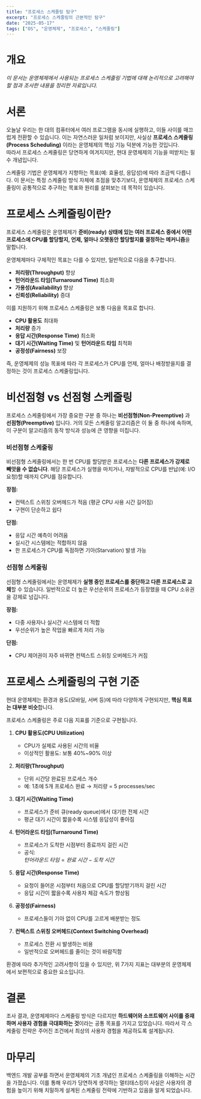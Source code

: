 ```yaml
---
title: "프로세스 스케줄링 탐구"
excerpt: "프로세스 스케줄링의 근본적인 탐구"
date: "2025-05-17"
tags: ["OS", "운영체제", "프로세스", "스케줄링"]
---
```



# 개요
*이 문서는 운영체제에서 사용되는 프로세스 스케줄링 기법에 대해 논리적으로 고려해야 할 점과 조사한 내용을 정리한 자료입니다.*


# 서론
오늘날 우리는 한 대의 컴퓨터에서 여러 프로그램을 동시에 실행하고, 이들 사이를 매끄럽게 전환할 수 있습니다. 이는 자연스러운 일처럼 보이지만, 사실상 **프로세스 스케줄링(Process Scheduling)** 이라는 운영체제의 핵심 기능 덕분에 가능한 것입니다.  
따라서 프로세스 스케줄링은 당연하게 여겨지지만, 현대 운영체제의 기능을 떠받치는 필수 개념입니다.

스케줄링 기법은 운영체제가 지향하는 목표(예: 효율성, 응답성)에 따라 조금씩 다릅니다. 이 문서는 특정 스케줄링 방식 자체에 초점을 맞추기보다, 운영체제의 프로세스 스케줄링이 공통적으로 추구하는 목표와 원리를 살펴보는 데 목적이 있습니다.


# 프로세스 스케줄링이란?
프로세스 스케줄링은 운영체제가 **준비(ready) 상태에 있는 여러 프로세스 중에서 어떤 프로세스에 CPU를 할당할지, 언제, 얼마나 오랫동안 할당할지를 결정하는 메커니즘**을 말합니다.

운영체제마다 구체적인 목표는 다를 수 있지만, 일반적으로 다음을 추구합니다.

- **처리량(Throughput)** 향상
- **턴어라운드 타임(Turnaround Time)** 최소화
- **가용성(Availability)** 향상
- **신뢰성(Reliability)** 증대

이를 지원하기 위해 프로세스 스케줄링은 보통 다음을 목표로 합니다.

- **CPU 활용도** 최대화
- **처리량** 증가
- **응답 시간(Response Time)** 최소화
- **대기 시간(Waiting Time)** 및 **턴어라운드 타임** 최적화
- **공정성(Fairness)** 보장

즉, 운영체제의 성능 목표에 따라 각 프로세스가 CPU를 언제, 얼마나 배정받을지를 결정하는 것이 프로세스 스케줄링입니다.


# 비선점형 vs 선점형 스케줄링
프로세스 스케줄링에서 가장 중요한 구분 중 하나는 **비선점형(Non-Preemptive)** 과 **선점형(Preemptive)** 입니다. 거의 모든 스케줄링 알고리즘은 이 둘 중 하나에 속하며, 이 구분이 알고리즘의 동작 방식과 성능에 큰 영향을 미칩니다.

### 비선점형 스케줄링
비선점형 스케줄링에서는 한 번 CPU를 할당받은 프로세스는 **다른 프로세스가 강제로 빼앗을 수 없습니다**. 해당 프로세스가 실행을 마치거나, 자발적으로 CPU를 반납(예: I/O 요청)할 때까지 CPU를 점유합니다.

**장점:**
- 컨텍스트 스위칭 오버헤드가 적음 (평균 CPU 사용 시간 길어짐)
- 구현이 단순하고 쉽다

**단점:**
- 응답 시간 예측이 어려움
- 실시간 시스템에는 적합하지 않음
- 한 프로세스가 CPU를 독점하면 기아(Starvation) 발생 가능

### 선점형 스케줄링
선점형 스케줄링에서는 운영체제가 **실행 중인 프로세스를 중단하고 다른 프로세스로 교체**할 수 있습니다. 일반적으로 더 높은 우선순위의 프로세스가 등장했을 때 CPU 소유권을 강제로 넘깁니다.

**장점:**
- 다중 사용자나 실시간 시스템에 더 적합
- 우선순위가 높은 작업을 빠르게 처리 가능

**단점:**
- CPU 제어권이 자주 바뀌면 컨텍스트 스위칭 오버헤드가 커짐


# 프로세스 스케줄링의 구현 기준
현대 운영체제는 환경과 용도(모바일, 서버 등)에 따라 다양하게 구현되지만, **핵심 목표는 대부분 비슷**합니다.

프로세스 스케줄링은 주로 다음 지표를 기준으로 구현됩니다.

1. **CPU 활용도(CPU Utilization)**
    - CPU가 실제로 사용된 시간의 비율
    - 이상적인 활용도: 보통 40%~90% 이상

2. **처리량(Throughput)**
    - 단위 시간당 완료된 프로세스 개수
    - 예: 1초에 5개 프로세스 완료 → 처리량 = 5 processes/sec

3. **대기 시간(Waiting Time)**
    - 프로세스가 준비 큐(ready queue)에서 대기한 전체 시간
    - 평균 대기 시간이 짧을수록 시스템 응답성이 좋아짐

4. **턴어라운드 타임(Turnaround Time)**
    - 프로세스가 도착한 시점부터 종료까지 걸린 시간
    - 공식:  
      $턴어라운드\ 타임 = 완료\ 시간 - 도착\ 시간$

5. **응답 시간(Response Time)**
    - 요청이 들어온 시점부터 처음으로 CPU를 할당받기까지 걸린 시간
    - 응답 시간이 짧을수록 사용자 체감 속도가 향상됨

6. **공정성(Fairness)**
    - 프로세스들이 기아 없이 CPU를 고르게 배분받는 정도

7. **컨텍스트 스위칭 오버헤드(Context Switching Overhead)**
    - 프로세스 전환 시 발생하는 비용
    - 일반적으로 오버헤드를 줄이는 것이 바람직함

환경에 따라 추가적인 고려사항이 있을 수 있지만, 위 7가지 지표는 대부분의 운영체제에서 보편적으로 중요한 요소입니다.


# 결론
조사 결과, 운영체제마다 스케줄링 방식은 다르지만 **하드웨어와 소프트웨어 사이를 중재하며 사용자 경험을 극대화하는 것**이라는 공통 목표를 가지고 있었습니다. 따라서 각 스케줄링 전략은 주어진 조건에서 최상의 사용자 경험을 제공하도록 설계됩니다.


# 마무리
백엔드 개발 공부를 하면서 운영체제의 기초 개념인 프로세스 스케줄링을 이해하는 시간을 가졌습니다. 이를 통해 우리가 당연하게 생각하는 멀티태스킹이 사실은 사용자의 경험을 높이기 위해 치밀하게 설계된 스케줄링 전략에 기반하고 있음을 알게 되었습니다.

